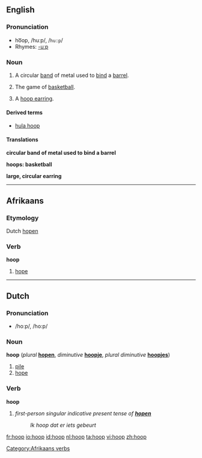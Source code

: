 ==English==

===Pronunciation===
*ho͞op, /huːp/, /<tt>hu:p</tt>/
*Rhymes: [[Rhymes:English:-uːp|-uːp]]

===Noun===
{{en-noun}}

# A circular [[band]] of metal used to [[bind]] a [[barrel]].
# {{italbrac|plural}} The game of [[basketball]].
# A [[hoop earring]].

====Derived terms====
*[[hula hoop]]

====Translations====

'''circular band of metal used to bind a barrel'''
{{top}}
{{mid}}
{{bottom}}

'''hoops: basketball'''
{{top}}
{{mid}}
{{bottom}}

'''large, circular earring'''
{{top}}
{{mid}}
{{bottom}}


----

==Afrikaans==
===Etymology===
Dutch [[hopen]]
===Verb===
'''hoop'''

# [[hope]]

[[Category:Afrikaans verbs]]

----

==Dutch==
=== Pronunciation ===
*/hoːp/, /ho:p/

===Noun===
'''hoop''' (''plural'' '''[[hopen]]''', ''diminutive'' '''[[hoopje]]''', ''plural diminutive'' '''[[hoopjes]]''')

#[[pile]]
#[[hope]]

===Verb===
'''hoop'''
#''first-person singular indicative present tense of '''[[hopen]]'''''<!--[[hope]]-->
#:''Ik hoop dat er iets gebeurt''<!--provide a translation, please-->

[[fr:hoop]]
[[io:hoop]]
[[id:hoop]]
[[nl:hoop]]
[[ta:hoop]]
[[vi:hoop]]
[[zh:hoop]]